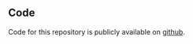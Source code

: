 ## Code

Code for this repository is publicly available on [github](https://github.com/Nanostring-Biostats/CosMx-Analysis-Scratch-Space).

